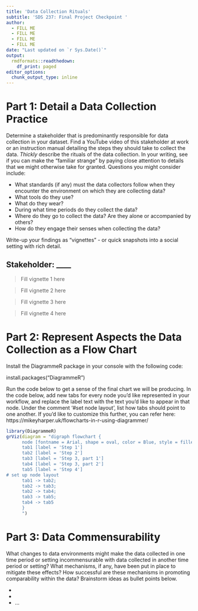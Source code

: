 ```yaml
---
title: 'Data Collection Rituals'
subtitle: 'SDS 237: Final Project Checkpoint '
author:
  - FILL ME
  - FILL ME
  - FILL ME
  - FILL ME
date: "Last updated on `r Sys.Date()`"
output: 
  rmdformats::readthedown:
    df_print: paged
editor_options: 
  chunk_output_type: inline
---
```


# Part 1: Detail a Data Collection Practice

Determine a stakeholder that is predominantly responsible for data collection in your dataset. Find a YouTube video of this stakeholder at work or an instruction manual detailing the steps they should take to collect the data. *Thickly* describe the rituals of the data collection. In your writing, see if you can make the "familiar strange" by paying close attention to details that we might otherwise take for granted. Questions you might consider include: 

* What standards (if any) must the data collectors follow when they encounter the environment on which they are collecting data? 
* What tools do they use? 
* What do they wear? 
* During what time periods do they collect the data? 
* Where do they go to collect the data? Are they alone or accompanied by others? 
* How do they engage their senses when collecting the data?

Write-up your findings as "vignettes" - or quick snapshots into a social setting with rich detail.

## Stakeholder: ____

> Fill vignette 1 here

> Fill vignette 2 here

> Fill vignette 3 here

> Fill vignette 4 here


# Part 2: Represent Aspects the Data Collection as a Flow Chart

Install the DiagrammeR package in your console with the following code:

install.packages("DiagrammeR")

Run the code below to get a sense of the final chart we will be producing. In the code below, add new tabs for every node you'd like represented in your workflow, and replace the label text with the text you'd like to appear in that node. Under the comment '#set node layout', list how tabs should point to one another. If you'd like to customize this further, you can refer here: https://mikeyharper.uk/flowcharts-in-r-using-diagrammer/

```r
library(DiagrammeR)
grViz(diagram = "digraph flowchart {
      node [fontname = Arial, shape = oval, color = Blue, style = filled, fontcolor = White]        
      tab1 [label = 'Step 1']
      tab2 [label = 'Step 2']
      tab3 [label = 'Step 3, part 1']
      tab4 [label = 'Step 3, part 2']
      tab5 [label = 'Step 4']
# set up node layout
      tab1 -> tab2;
      tab2 -> tab3;
      tab2 -> tab4;
      tab3 -> tab5;
      tab4 -> tab5
      }
      ")
```

# Part 3: Data Commensurability

What changes to data environments might make the data collected in one time period or setting incommensurable with data collected in another time period or setting? What mechanisms, if any, have been put in place to mitigate these effects? How successful are these mechanisms in promoting comparability within the data? Brainstorm ideas as bullet points below.

* 
* 
* 
...

